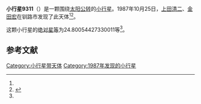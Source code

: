 {{Infobox planet
| bgcolour = #FFFFC0
| name = 9311
| symbol = 
| image = 
| caption = 
| discovery = yes
| discovery_ref = 
| discoverer = [[上田清二|上田清二]]、[[金田宏|金田宏]]
| discovery_site = [[钏路市|钏路市]] 
| discovered = 1987年10月25日
| designations = yes
| mp_name = 
| named_after = 
| alt_names = 1987 UV1/ 1976 YN5 / 1983 RD3
| mp_category = [[主带小行星|主带小行星]]
| orbit_ref = <ref name="a">[http://ssd.jpl.nasa.gov/sbdb.cgi?sstr=9311 9311] {{Wayback|url=http://ssd.jpl.nasa.gov/sbdb.cgi?sstr=9311 |date=20201124035040 }}，小行星數據庫瀏覽器（JPL Small-Body Database Browser）－[[美国国家航空航天局|美国国家航空航天局]]喷气推进实验室</ref>
| epoch = 2456400.5 (2013年4月18日更新)
| aphelion = {{convert|2.752895237831288|AU|km|3|abbr=on|lk=out}}
| perihelion = {{convert|2.075292499756895|AU|km|3|abbr=on}}
| semimajor = {{convert|2.414093868794092|AU|km|3|abbr=on}}
| eccentricity = 0.14034308
| period = 1370.028673 [[日|日]]<br />3.75[[儒略年|儒略年]]
| avg_speed = 
| inclination = 1.831472092745981
| asc_node = 329.346566603525
| mean_anomaly = 
| arg_peri = 24.80054427330011
| satellites = 
| physical_characteristics = yes
| dimensions = 
| mass = 
| density = 
| surface_grav = 
| escape_velocity = 
| sidereal_day = 
| axial_tilt = 
| pole_ecliptic_lat = 
| pole_ecliptic_lon = 
| albedo = 
| temperatures= 
| temp_name1 = 
| mean_temp_1 = 
| max_temp_1 = 
| temp_name2 = 
| max_temp_2 = 
| spectral_type = 
| abs_magnitude = 24.80054427330011
}}

'''小行星9311'''（{{lang-en|9311}}）是一颗围绕[[太阳|太阳]][[公转|公转]]的[[小行星|小行星]]。1987年10月25日，[[上田清二|上田清二]]、[[金田宏|金田宏]]在钏路市发现了此天体<ref name="a" /><ref>{{cite news|title=小行星列表|url=http://cfa-www.harvard.edu/iau/lists/NumberedMPs.txt|accessdate=2013-07-08|newspaper=哈佛大学|archive-date=2008-05-17|archive-url=https://web.archive.org/web/20080517010638/http://cfa-www.harvard.edu/iau/lists/NumberedMPs.txt|dead-url=no}}</ref>。

这颗小行星的[[绝对星等|绝对星等]]为24.80054427330011等<ref name="a" />。

==参考文献==
{{reflist}}
{{Minor Planet Number|[[小行星9310|小行星9310]]|[[小行星9312|小行星9312]]}}

{{小天体}}

[[Category:小行星带天体|Category:小行星带天体]]
[[Category:1987年发现的小行星|Category:1987年发现的小行星]]

{{asteroid-stub}}